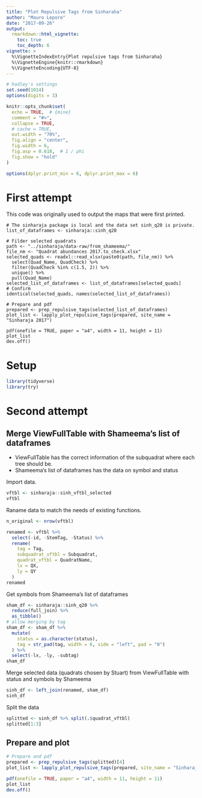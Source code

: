 ```yaml
---
title: "Plot Repulsive Tags from Sinharaha"
author: "Mauro Lepore"
date: "2017-09-26"
output: 
  rmarkdown::html_vignette:
    toc: true
    toc_depth: 6
vignette: >
  %\VignetteIndexEntry{Plot repulsive tags from Sinharaha}
  %\VignetteEngine{knitr::rmarkdown}
  %\VignetteEncoding{UTF-8}
---
```


```r
# hadley's settings
set.seed(1014)
options(digits = 3)

knitr::opts_chunk$set(
  echo = TRUE,  # {mine}
  comment = "#>",
  collapse = TRUE,
  # cache = TRUE,
  out.width = "70%",
  fig.align = "center",
  fig.width = 6,
  fig.asp = 0.618,  # 1 / phi
  fig.show = "hold"
)

options(dplyr.print_min = 6, dplyr.print_max = 6)
```

# First attempt

This code was originally used to output the maps that were first printed.

```
# The sinharaja package is local and the data set sinh_q20 is private.
list_of_dataframes <- sinharaja::sinh_q20

# Filder selected quadrats
path <- "../sinharaja/data-raw/from_shameema/"
file_nm <- "Quadrat abundances 2017.to_check.xlsx"
selected_quads <- readxl::read_xlsx(paste0(path, file_nm)) %>%
  select(Quad_Name, QuadCheck) %>%
  filter(QuadCheck %in% c(1.5, 2)) %>%
  unique() %>%
  pull(Quad_Name)
selected_list_of_dataframes <- list_of_dataframes[selected_quads]
# Confirm
identical(selected_quads, names(selected_list_of_dataframes))

# Prepare and pdf
prepared <- prep_repulsive_tags(selected_list_of_dataframes)
plot_list <- lapply_plot_repulsive_tags(prepared, site_name = "Sinharaja 2017")

pdf(onefile = TRUE, paper = "a4", width = 11, height = 11)
plot_list
dev.off()
```

# Setup 

```r
library(tidyverse)
library(try)
```



# Second attempt

## Merge ViewFullTable with Shameema's list of dataframes

* ViewFullTable has the correct information of the subquadrat where each tree should be.
* Shameema's list of dataframes has the data on symbol and status

Import data.

```r
vftbl <- sinharaja::sinh_vftbl_selected
vftbl
```

Raname data to match the needs of existing functions.

```r
n_original <- nrow(vftbl)

renamed <- vftbl %>% 
  select(-id, -StemTag, -Status) %>% 
  rename(
    tag = Tag,
    subquadrat_vftbl = Subquadrat,
    quadrat_vftbl = QuadratName,
    lx = QX,
    ly = QY
  )
renamed
```

Get symbols from Shameema's list of dataframes

```r
sham_df <- sinharaja::sinh_q20 %>% 
  reduce(full_join) %>% 
  as_tibble()
# allow merging by tag
sham_df <- sham_df %>% 
  mutate(
    status = as.character(status),
    tag = str_pad(tag, width = 6, side = "left", pad = "0")
  ) %>% 
  select(-lx, -ly, -subtag)
sham_df
```

Merge selected data (quadrats chosen by Stuart) from ViewFullTable with status and symbols by Shameema

```r
sinh_df <- left_join(renamed, sham_df)
sinh_df
```

Split the data

```r
splitted <- sinh_df %>% split(.$quadrat_vftbl)
splitted[1:3]
```

## Prepare and plot

```r
# Prepare and pdf
prepared <- prep_repulsive_tags(splitted)[4]
plot_list <- lapply_plot_repulsive_tags(prepared, site_name = "Sinharaja 2017")

pdf(onefile = TRUE, paper = "a4", width = 11, height = 11)
plot_list
dev.off()
```



